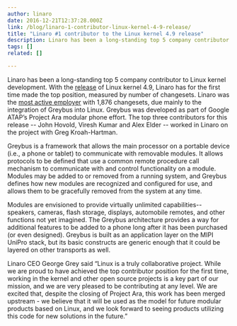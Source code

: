 ```yaml
---
author: linaro
date: 2016-12-21T12:37:28.000Z
link: /blog/linaro-1-contributor-linux-kernel-4-9-release/
title: "Linaro #1 contributor to the Linux kernel 4.9 release"
description: Linaro has been a long-standing top 5 company contributor to Linux kernel development. With the release of Linux kernel 4.9, Linaro has for the first time made the top position, measured by number of changesets. 
tags: []
related: []

---
```


Linaro has been a long-standing top 5 company contributor to Linux kernel development.
With the [release](https://www.linux.com/news/linux-kernel-49-here-and-its-largest-release-ever) of Linux kernel 4.9, Linaro has for the first time made the top position, measured by number of changesets. Linaro was the [most active employer](https://lwn.net/Articles/708266/) with 1,876 changesets, due mainly to the integration of Greybus into Linux. Greybus was developed as part of Google ATAP’s Project Ara modular phone effort. The top three contributors for this release -- John Hovold, Viresh Kumar and Alex Elder -- worked in Linaro on the project with Greg Kroah-Hartman.

Greybus is a framework that allows the main processor on a portable device (i.e., a phone or tablet) to communicate with removable modules. It allows protocols to be defined that use a common remote procedure call mechanism to communicate with and control functionality on a module. Modules may be added to or removed from a running system, and Greybus defines how new modules are recognized and configured for use, and allows them to be gracefully removed from the system at any time.

Modules are envisioned to provide virtually unlimited capabilities--speakers, cameras, flash storage, displays, automobile remotes, and other functions not yet imagined. The Greybus architecture provides a way for additional features to be added to a phone long after it has been purchased (or even designed). Greybus is built as an application layer on the MIPI UniPro stack, but its basic constructs are generic enough that it could be layered on other transports as well.

Linaro CEO George Grey said “Linux is a truly collaborative project. While we are proud to have achieved the top contributor position for the first time, working in the kernel and other open source projects is a key part of our mission, and we are very pleased to be contributing at any level. We are excited that, despite the closing of Project Ara, this work has been merged upstream - we believe that it will be used as the model for future modular products based on Linux, and we look forward to seeing products utilizing this code for new solutions in the future.”
